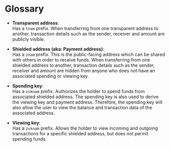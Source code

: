# Glossary

- __Transparent address__:  
Has a `tnam` prefix. When transferring from one transparent address to another, transaction details
such as the sender, receiver and amount are publicly visible.

- __Shielded address (aka: Payment address)__:  
Has a `znam` prefix. This is the public-facing address which can be shared with others in order to receive funds. When transferring from one
shielded address to another, transaction details such as the sender, receiver and amount are hidden from anyone who does not have an associated
spending or viewing key.

- __Spending key__:  
Has a `zsknam` prefix. Authorizes the holder to spend funds from associated shielded address. The spending key is also used to derive the viewing key and payment address.
Therefore, the spending key will also allow the user to view the balance and transaction data of the associated address.

- __Viewing key__:  
Has a `zvknam` prefix. Allows the holder to view incoming and outgoing transactions for a specific shielded address, but does not permit spending funds.
